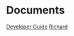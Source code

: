 <h1>Documents</h1>

[Developer Guide](?path=/docs/about-developer-guide--docs)
[Richard](?path=/docs/documents-richard--docs)

